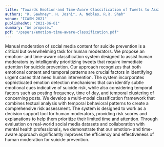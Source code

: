 ```yaml
---
title: "Towards Emotion-and Time-Aware Classification of Tweets to Assist Human Moderation for Suicide Prevention"
authors: "R. Sawhney*, H. Joshi*, A. Nobles, R.R. Shah"
venue: "ICWSM 2021"
publishedAt: "2021-06-01"
summary: "We propose…"
pdf: "/papers/emotion-time-aware-classification.pdf"
---
```

Manual moderation of social media content for suicide prevention is a critical but overwhelming task for human moderators. We propose an emotion- and time-aware classification system designed to assist human moderators by intelligently prioritizing tweets that require immediate attention for suicide prevention. Our approach recognizes that both emotional content and temporal patterns are crucial factors in identifying urgent cases that need human intervention. The system incorporates sophisticated emotion detection mechanisms that can identify subtle emotional cues indicative of suicide risk, while also considering temporal factors such as posting frequency, time of day, and temporal clustering of concerning posts. We develop a multi-modal classification framework that combines textual analysis with temporal behavioral patterns to create a comprehensive risk assessment. The system is designed to work as a decision support tool for human moderators, providing risk scores and explanations to help them prioritize their limited time and attention. Through evaluation on real-world social media datasets and collaboration with mental health professionals, we demonstrate that our emotion- and time-aware approach significantly improves the efficiency and effectiveness of human moderation for suicide prevention. 